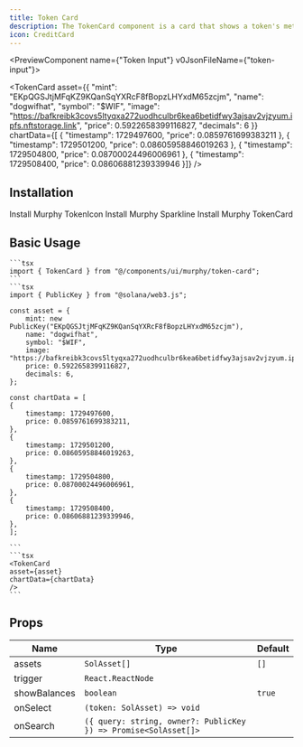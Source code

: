 ```yaml
---
title: Token Card
description: The TokenCard component is a card that shows a token's metatda, price, and price history.
icon: CreditCard
---
```


<PreviewComponent name={"Token Input"} v0JsonFileName={"token-input"}>
    <div className="w-1/2 h-1/2">
        <TokenCard  asset={{
    "mint": "EKpQGSJtjMFqKZ9KQanSqYXRcF8fBopzLHYxdM65zcjm",
    "name": "dogwifhat",
    "symbol": "$WIF",
    "image": "https://bafkreibk3covs5ltyqxa272uodhculbr6kea6betidfwy3ajsav2vjzyum.ipfs.nftstorage.link",
    "price": 0.5922658399116827,
    "decimals": 6
    }} 
    chartData={[    {
        "timestamp": 1729497600,
        "price": 0.0859761699383211
    },
    {
        "timestamp": 1729501200,
        "price": 0.08605958846019263
    },
    {
        "timestamp": 1729504800,
        "price": 0.08700024496006961
    },
    {
        "timestamp": 1729508400,
        "price": 0.08606881239339946
    }]} />
    </div>

</PreviewComponent>

## Installation
<Steps>
    <Step>
        Install Murphy TokenIcon
        <InstallationCommands packageUrl={`${process.env.NEXT_PUBLIC_BASE_URL}/r/token-icon.json`} />
    </Step>
    <Step>
        Install Murphy Sparkline
        <InstallationCommands packageUrl={`${process.env.NEXT_PUBLIC_BASE_URL}/r/sparkline.json`} />
    </Step>
    <Step>
        Install Murphy TokenCard
        <InstallationCommands packageUrl={`${process.env.NEXT_PUBLIC_BASE_URL}/r/token-card.json`} />
    </Step>
</Steps>

## Basic Usage
    ```tsx
    import { TokenCard } from "@/components/ui/murphy/token-card";  
    ```
    ```tsx
    import { PublicKey } from "@solana/web3.js";

    const asset = {
        mint: new PublicKey("EKpQGSJtjMFqKZ9KQanSqYXRcF8fBopzLHYxdM65zcjm"),
        name: "dogwifhat",
        symbol: "$WIF",
        image: "https://bafkreibk3covs5ltyqxa272uodhculbr6kea6betidfwy3ajsav2vjzyum.ipfs.nftstorage.link",
        price: 0.5922658399116827,
        decimals: 6,
    };

    const chartData = [
    {
        timestamp: 1729497600,
        price: 0.0859761699383211,
    },
    {
        timestamp: 1729501200,
        price: 0.08605958846019263,
    },
    {
        timestamp: 1729504800,
        price: 0.08700024496006961,
    },
    {
        timestamp: 1729508400,
        price: 0.08606881239339946,
    },
    ];

    ```
    ```tsx
    <TokenCard
    asset={asset}
    chartData={chartData}
    />
    ```

## Props

| Name        | Type                                                                 | Default |
|-------------|----------------------------------------------------------------------|---------|
| assets      | `SolAsset[]`                                                         | `[]`    |
| trigger     | `React.ReactNode`                                                    |         |
| showBalances| `boolean`                                                            | `true`  |
| onSelect    | `(token: SolAsset) => void`                                          |         |
| onSearch    | `({ query: string, owner?: PublicKey }) => Promise<SolAsset[]>`      |         |
